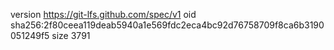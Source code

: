 version https://git-lfs.github.com/spec/v1
oid sha256:2f80ceea119deab5940a1e569fdc2eca4bc92d76758709f8ca6b3190051249f5
size 3791
